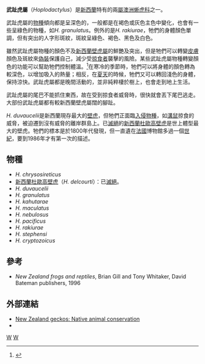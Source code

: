 {{Automatic taxobox
| taxon = Hoplodactylus
| authority = 
| image = Duvaucel's gecko.JPG
| image_caption = ''Hoplodactylus duvaucelii''
| subdivision_ranks = [[種|種]]
| subdivision = 參見內文
}}

'''武趾虎屬'''（''Hoplodactylus''）是[[新西蘭|新西蘭]]特有的兩[[屬|屬]][[澳洲蜥虎科|澳洲蜥虎科]]之一。

武趾虎屬的[[物種|物種]]傾向都是呈深色的，一般都是在褐色或灰色主色中變化，也會有一些呈綠色的物種，如''H. granulatus''。例外的是''H. rakiurae''，牠們的身體顏色單調，但有突出的人字形斑紋，斑紋呈綠色、褐色、黑色及白色。

雖然武趾虎屬物種的顏色不及[[新西蘭壁虎屬|新西蘭壁虎屬]]的鮮艷及突出，但是牠們可以轉變[[皮膚|皮膚]]顏色及斑紋來[[偽裝|偽裝]]保護自己，減少受[[掠食者|掠食者]]襲擊的風險。某些武趾虎屬物種轉變顏色的功能可以幫助牠們控制體溫。<ref>{{Cite book en|title=New Zealand Geckos; A guide to captive maintenance and breeding|author=RPV Rowlands|publisher=Ecoprint|year=1999}}</ref>在寒冷的季節時，牠們可以將身體的顏色轉為較深色，以增加吸入的熱量；相反，在[[夏天|夏天]]的時候，牠們又可以轉回淺色的身體，保持涼快。武趾虎屬都是晚間活動的，並非純粹棲於樹上，也會走到地上生活。

武趾虎屬的尾巴不能抓住東西，故在受到掠食者威脅時，很快就會丟下尾巴逃走。大部份武趾虎屬都有較新西蘭壁虎屬闊的腳趾。

''H. duvaucelii''是新西蘭現存最大的[[壁虎|壁虎]]，但牠們正面臨[[入侵物種|入侵物種]]，如[[溝鼠|溝鼠]]掠食的威脅，被迫遷到沒有威脅的離岸群島上。已[[滅絕|滅絕]]的[[新西蘭杜歐高壁虎|新西蘭杜歐高壁虎]]是世上體型最大的壁虎。牠們的標本是於1800年代發現，但一直遺在[[法國|法國]]博物館多過一個[[世紀|世紀]]，要到1986年才有第一次的描述。

==物種==
* ''H. chrysosireticus''
* [[新西蘭杜歐高壁虎|新西蘭杜歐高壁虎]]（''H. delcourti''）：已[[滅絕|滅絕]]。
* ''H. duvaucelii''
* ''H. granulatus''
* ''H. kahutarae''
* ''H. maculatus''
* ''H. nebulosus''
* ''H. pacificus''
* ''H. rakiurae''
* ''H. stephensi''
* ''H. cryptozoicus''

==參考==
{{reflist}}
* ''New Zealand frogs and reptiles'', Brian Gill and Tony Whitaker, David Bateman publishers, 1996

==外部連結==
* [http://www.doc.govt.nz/templates/podcover.aspx?id=33116 New Zealand geckos: Native animal conservation] {{Wayback|url=http://www.doc.govt.nz/templates/podcover.aspx?id=33116 |date=20160306042107 }}
* {{cite web | url = http://www.doc.govt.nz/upload/documents/science-and-technical/otagogeckos.pdf | title = Identifying geckos in Otago | author = Jewell, T. | year = 2006 | publisher = Department of Conservation, Wellington, New Zealand | accessdate = 2007-09-05 | archive-date = 2012-03-02 | archive-url = https://web.archive.org/web/20120302234111/http://www.doc.govt.nz/upload/documents/science-and-technical/otagogeckos.pdf | dead-url = no }}
{{Taxonbar}}
[[Category:武趾虎屬|W]]
[[Category:澳洲蜥虎亞科|W]]